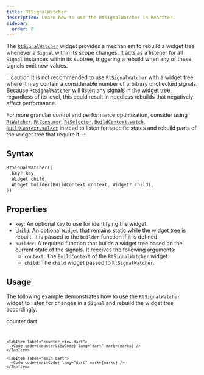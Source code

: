 ```yaml
---
title: RtSignalWatcher
description: Learn how to use the RtSignalWatcher in Reactter.
sidebar:
  order: 8
---
```




The <HT><a href="https://pub.dev/documentation/flutter_reactter/latest/flutter_reactter/RtSignalWatcher-class.html">`RtSignalWatcher`</a></HT> widget provides a mechanism to rebuild a widget tree whenever a <HT>`Signal`</HT> within its scope changes.
It acts as a listener for all <HT>`Signal`</HT> instances within its subtree, triggering a rebuild when any of these signals emit new values.

:::caution
It is not recommended to use <HT>`RtSignalWatcher`</HT> with a widget tree where it may contain a considerable number of arbitrary unchecked signals.
Because <HT>`RtSignalWatcher`</HT> will listen any signals in the widget tree, regardless of its level, this could result in needless rebuilds that negatively affect performance.

For more granular control and performance optimization, consider using <HT>[`RtWatcher`](/reactter/widgets/rt_watcher)</HT>, <HT>[`RtConsumer`](/reactter/widgets/rt_consumer)</HT>, <HT>[`RtSelector`](/reactter/widgets/rt_selector)</HT>, <HM>[`BuildContext.watch`](/reactter/extensions/builder_context_watch)</HM>, <HM>[`BuildContext.select`](/reactter/extensions/builder_context_select)</HM> instead to listen for specific states and rebuild parts of the widget tree that require it.
:::

## Syntax

```dart showLineNumbers=false
RtSignalWatcher({
  Key? key,
  Widget child,
  Widget builder(BuildContext context, Widget? child),
})
```

## Properties

- `key`: An optional <HT>`Key`</HT> to use for identifying the widget.
- `child`: An optional <HT>`Widget`</HT> that remains static while the widget tree is rebuilt.
  It is passed to the <HM>`builder`</HM> function if it is defined.
- <HM>`builder`</HM>: A required function that builds a widget tree based on the current state of the signals.
  It receives the following arguments:
  - `context`: The <HT>`BuildContext`</HT> of the <HT>`RtSignalWatcher`</HT> widget.
  - `child`: The `child` widget passed to <HT>`RtSignalWatcher`</HT>.

## Usage

The following example demonstrates how to use the <HT>`RtSignalWatcher`</HT> widget to listen for changes in a <HT>`Signal`</HT> and rebuild the widget tree accordingly.

<CodeTabs>
  <ZappButton path="examples/rt_signal_watcher"/>

  <Tabs>
    <TabItem>
      <HM single slot="label">counter.dart</HM>
      <Code code={counterCode} lang="dart" mark={[...marks, {range: "11-38"}]}/>
    </TabItem>

    <TabItem label="counter_view.dart">
      <Code code={counterViewCode} lang="dart" mark={marks} />
    </TabItem>

    <TabItem label="main.dart">
      <Code code={mainCode} lang="dart" mark={marks} />
    </TabItem>
  </Tabs>
</CodeTabs>